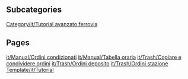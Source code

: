 
== Subcategories ==
[[Category/it/Tutorial avanzato ferrovia]]

== Pages ==
[[it/Manual/Ordini condizionati]]
[[it/Manual/Tabella oraria]]
[[it/Trash/Copiare e condividere ordini]]
[[it/Trash/Ordini deposito]]
[[it/Trash/Ordini stazione]]
[[Template/it/Tutorial]]
